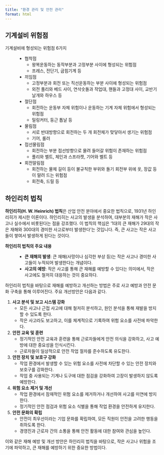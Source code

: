 ```yaml
---
title: "환경 관리 및 안전 관리"
format: html
---
```


## 기계설비 위험점

:::{.callout-tip icon=false title="기출: 115-1-9"}
:::

기계설비에 형성되는 위험점 6가지
: - 협착점
        - 왕복운동하는 동작부분과 고정부분 사이에 형성되는 위험점
        - 프레스, 전단기, 굽힘기계 등
- 끼임점
        - 고정부분과 회전 또는 직선운동하는 부분 사이에 형성되는 위험점
        - 외전 풀리와 베드 사이, 연삭숫돌과 작업대, 핸들과 고정대 사이, 교반기 날개와 하우스 등
- 절단점
        - 회전하는 운동부 자체 위험이나 운동하는 기계 자체 위험에서 형성되는 위험점
        - 밀링커터, 둥근 톱날 등
- 물림점
        - 서로 반대방향으로 회전하는 두 개 회전체가 맞닿아서 생기는 위험점
        - 기어, 롤러
- 접선물림점
        - 회전하는 부분 접선방향으로 물려 들어갈 위험이 존재하는 위험점
        - 풀리와 벨트, 체인과 스프라켓, 기어와 벨트 등
- 회전말림점
        - 회전하는 물체 길이 등이 불규칙한 부위와 돌기 회전부 위에 옷, 장값 등이 말려 드는 위험점
        - 회전축, 드릴 등

## 하인리히 법칙

:::{.callout-tip icon=false title="기출: 127-1-3"}
:::

**하인리히(H. W. Heinrich) 법칙**은 산업 안전 분야에서 중요한 법칙으로, 1931년 하인리히가 제시한 이론이다. 하인리히는 사고의 발생을 분석하여, 대부분의 재해가 작은 사고나 실수에서 비롯된다는 점을 강조했다. 이 법칙의 핵심은 '1대의 큰 재해가 29대의 작은 재해와 300대의 경미한 사고로부터 발생한다'는 것입니다. 즉, 큰 사고는 작은 사고들이 쌓여서 발생하게 된다는 것이다.

**하인리히 법칙의 주요 내용**
: - **큰 재해의 발생**: 큰 재해(사망이나 심각한 부상 등)는 작은 사고나 경미한 사고들이 누적되어 발생한다는 개념이다.
- **사고의 예방**: 작은 사고를 통해 큰 재해를 예방할 수 있다는 의미에서, 작은 사고에도 철저히 대응하는 것이 중요하다.

하인리히 법칙을 바탕으로 재해를 예방하고 개선하는 방법은 주로 사고 예방과 안전 문화 구축을 통해 이루어진다. 주요 개선방안은 다음과 같다.

1. **사고 분석 및 보고 시스템 강화**
   - 모든 사고나 근접 사고에 대해 철저히 분석하고, 원인 분석을 통해 재발을 방지할 수 있도록 한다.
   - 작은 사고라도 보고하고, 이를 체계적으로 기록하여 위험 요소를 사전에 파악한다.

2. **안전 교육 및 훈련**
   - 정기적인 안전 교육과 훈련을 통해 근로자들에게 안전 의식을 강화하고, 사고 예방에 대한 중요성을 인식시킨다.
   - 근로자들이 일상적으로 안전 작업 절차를 준수하도록 유도한다.

3. **안전 장치 및 보호구 강화**
   - 작업 환경에서 발생할 수 있는 위험 요소를 사전에 차단할 수 있는 안전 장치와 보호구를 강화한다.
   - 작업 중 사용되는 기계나 도구에 대한 점검을 강화하여 고장이 발생하지 않도록 예방한다.

4. **위험 요소 제거 및 개선**
   - 작업 환경에서 잠재적인 위험 요소를 제거하거나 개선하여 사고를 미연에 방지한다.
   - 정기적인 안전 점검과 위험 요소 식별을 통해 작업 환경을 안전하게 유지한다.

5. **안전 문화의 확립**
   - 안전이 최우선이라는 기업 문화를 확립하여, 모든 직원이 안전을 고려한 행동을 취하도록 한다.
   - 경영진과 근로자 간의 소통을 통해 안전 활동에 대한 참여와 관심을 높인다.

이와 같은 재해 예방 및 개선 방안은 하인리히 법칙을 바탕으로, 작은 사고나 위험을 조기에 파악하고, 큰 재해를 예방하기 위한 중요한 방법이다.
